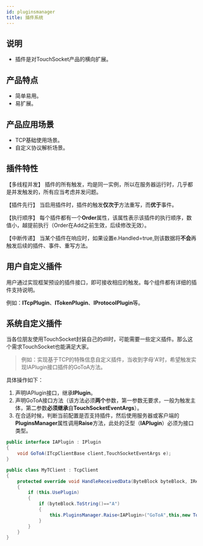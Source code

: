 ```yaml
---
id: pluginsmanager
title: 插件系统
---
```


## 说明
- 插件是对TouchSocket产品的横向扩展。

## 产品特点

- 简单易用。
- 易扩展。

## 产品应用场景

- TCP基础使用场景。
- 自定义协议解析场景。

## 插件特性
【多线程并发】
插件的所有触发，均是同一实例，所以在服务器运行时，几乎都是并发触发的，所有应当考虑并发问题。

【插件先行】
当启用插件时，插件的触发**仅次于**方法重写，而**优于**事件。

【执行顺序】
每个插件都有一个**Order**属性，该属性表示该插件的执行顺序，数值小，越提前执行（Order在Add之前生效，后续修改无效）。

【中断传递】
当某个插件在响应时，如果设置e.Handled=true,则该数据将**不会**再触发后续的插件、事件、重写方法。

## 用户自定义插件
用户通过实现框架预设的插件接口，即可接收相应的触发。每个组件都有详细的插件支持说明。

例如：**ITcpPlugin**、**ITokenPlugin**、**IProtocolPlugin**等。

## 系统自定义插件
当各位朋友使用TouchSocket封装自己的dll时，可能需要一些定义插件。那么这个需求TouchSocket也能满足大家。
> 例如：实现基于TCP的特殊信息自定义插件，当收到字母‘A’时，希望触发实现IAPlugin接口插件的GoToA方法。

具体操作如下：

1. 声明IAPlugin接口，继承**IPlugin**。
2. 声明GoToA接口方法（该方法必须**两个**参数，第一参数无要求，一般为触发主体，第二参数**必须继承**自**TouchSocketEventArgs**）。
3. 在合适时候，判断当前配置是否支持插件，然后使用服务器或客户端的**PluginsManager**属性调用**Raise**方法，此处的泛型（**IAPlugin**）必须为接口类型。

```csharp
public interface IAPlugin : IPlugin
{
    void GoToA(ITcpClientBase client,TouchSocketEventArgs e);
}
```

```csharp
public class MyTClient : TcpClient
{
    protected override void HandleReceivedData(ByteBlock byteBlock, IRequestInfo requestInfo)
    {
        if (this.UsePlugin)
        {
            if (byteBlock.ToString()=="A")
            {
                this.PluginsManager.Raise<IAPlugin>("GoToA",this,new TouchSocketEventArgs());
            }
        }
    }
}
```

